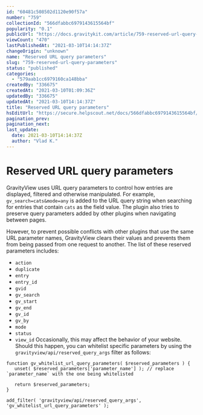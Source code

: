 ```yaml
---
id: "60481c508502d1120e90f57a"
number: "759"
collectionId: "566dfabbc6979143615564bf"
popularity: "0.1"
publicUrl: "https://docs.gravitykit.com/article/759-reserved-url-query-parameters"
viewCount: "470"
lastPublishedAt: "2021-03-10T14:14:37Z"
changeOrigin: "unknown"
name: "Reserved URL query parameters"
slug: "759-reserved-url-query-parameters"
status: "published"
categories: 
  - "579aab1cc6979160ca148bba"
createdBy: "336675"
createdAt: "2021-03-10T01:09:36Z"
updatedBy: "336675"
updatedAt: "2021-03-10T14:14:37Z"
title: "Reserved URL query parameters"
hsEditUrl: "https://secure.helpscout.net/docs/566dfabbc6979143615564bf/article/60481c508502d1120e90f57a"
pagination_prev: 
pagination_next: 
last_update:
  date: 2021-03-10T14:14:37Z
  author: "Vlad K."
---
```


# Reserved URL query parameters

GravityView uses URL query parameters to control how entries are displayed, filtered and otherwise manipulated. For example, `gv_search=cats&mode=any` is added to the URL query string when searching for entries that contain `cats` as the field value. The plugin also tries to preserve query parameters added by other plugins when navigating between pages.

However, to prevent possible conflicts with other plugins that use the same URL parameter names, GravityView clears their values and prevents them from being passed from one request to another. The list of these reserved parameters includes:

- `action`
- `duplicate`
- `entry`
- `entry_id`
- `gvid`
- `gv_search`
- `gv_start`
- `gv_end`
- `gv_id`
- `gv_by`
- `mode`
- `status`
- `view_id`
Occasionally, this may affect the behavior of your website. Should this happen, you can whitelist specific parameters by using the `gravityview/api/reserved_query_args` filter as follows:

```
function gv_whitelist_url_query_parameters( $reserved_parameters ) {
   unset( $reserved_parameters['parameter_name'] ); // replace `parameter_name` with the one being whitelisted

   return $reserved_parameters;
}

add_filter( 'gravityview/api/reserved_query_args', 'gv_whitelist_url_query_parameters' );
	
```